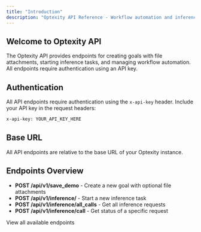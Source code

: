 ```yaml
---
title: "Introduction"
description: "Optexity API Reference - Workflow automation and inference endpoints"
---
```


## Welcome to Optexity API

The Optexity API provides endpoints for creating goals with file attachments, starting inference tasks, and managing workflow automation. All endpoints require authentication using an API key.

## Authentication

All API endpoints require authentication using the `x-api-key` header. Include your API key in the request headers:

```bash
x-api-key: YOUR_API_KEY_HERE
```

## Base URL

All API endpoints are relative to the base URL of your Optexity instance.

## Endpoints Overview

- **POST /api/v1/save_demo** - Create a new goal with optional file attachments
- **POST /api/v1/inference/** - Start a new inference task
- **POST /api/v1/inference/all_calls** - Get all inference requests
- **POST /api/v1/inference/call** - Get status of a specific request

<Card title="API Endpoints" icon="code" href="#endpoints">
  View all available endpoints
</Card>